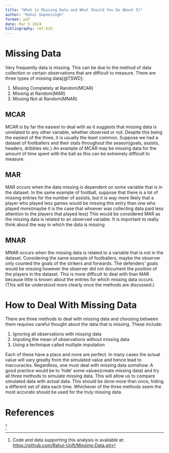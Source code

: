 ```yaml
---
title: "What is Missing Data and What Should You Do About It"
author: "Rahul Gopeesingh"
format: pdf
date: Mar 5 2024
bibliography: ref.bib
---
```


# Missing Data

Very frequently data is missing. This can be due to the method of data collection or certain observations that are difficult to measure. There are three types of missing data[@TSWD]:

1.  Missing Completely at Random(MCAR)
2.  Missing at Random(MAR)
3.  Missing Not at Random(MNAR)

## MCAR

MCAR is by far the easiest to deal with as it suggests that missing data is unrelated to any other variable, whether observed or not. Despite this being the easiest of the three, it is usually the least common. Suppose we had a dataset of footballers and their stats throughout the season(goals, assists, headers, dribbles etc.) An example of MCAR may be missing data for the amount of time spent with the ball as this can be extremely difficult to measure.

## MAR

MAR occurs when the data missing is dependent on some variable that is in the dataset. In the same example of football, suppose that there is a lot of missing entries for the number of assists, but it is way more likely that a player who played less games would be missing this entry than one who played more(maybe it is the case that whoever was collecting data paid less attention to the players that played less) This would be considered MAR as the missing data is related to an observed variable. It is important to really think about the way in which the data is missing

## MNAR

MNAR occurs when the missing data is related to a variable that is not in the dataset. Considering the same example of footballers, maybe the observer only counted the goals of the strikers and forwards. The defenders' goals would be missing however the observer did not document the position of the players in the dataset. This is more difficult to deal with than MAR because little is known about the entries for which missing data occurs. (This will be understood more clearly once the methods are discussed.)

# How to Deal With Missing Data

There are three methods to deal with missing data and choosing between them requires careful thought about the data that is missing. These include:

1.  Ignoring all observations with missing data
2.  Imputing the mean of observations without missing data
3.  Using a technique called multiple imputation

Each of these have a place and none are perfect. In many cases the actual value will vary greatly from the simulated value and hence lead to inaccuracies. Regardless, one must deal with missing data somehow. A good practice would be to 'hide' some values(create missing data) and try all three methods to simulate missing data. This will allow us to compare simulated data with actual data. This should be done more than once, hiding a different set of data each time. Whichever of the three methods seem the most accurate should be used for the truly missing data.

# References


[^1]

[^1]: Code and data supporting this analysis is available at: <https://github.com/Rahul-Uoft/Missing-Data.git>

